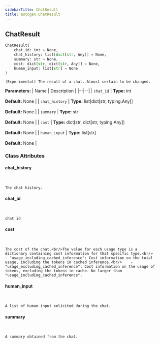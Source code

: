 ```yaml
---
sidebarTitle: ChatResult
title: autogen.ChatResult
---
```

<h2 id="autogen.ChatResult" class="doc doc-heading">
    <code class="doc-symbol doc-symbol-heading doc-symbol-class"></code>
    <span class="doc doc-object-name doc-class-name">ChatResult</span>
</h2>

```python
ChatResult(
    chat_id: int = None,
    chat_history: list[dict[str, Any]] = None,
    summary: str = None,
    cost: dict[str, dict[str, Any]] = None,
    human_input: list[str] = None
)
```

    (Experimental) The result of a chat. Almost certain to be changed.

<b>Parameters:</b>
| Name | Description |
|--|--|
| `chat_id` | **Type:** int<br/><br/>**Default:** None |
| `chat_history` | **Type:** list[dict[str, typing.Any]]<br/><br/>**Default:** None |
| `summary` | **Type:** str<br/><br/>**Default:** None |
| `cost` | **Type:** dict[str, dict[str, typing.Any]]<br/><br/>**Default:** None |
| `human_input` | **Type:** list[str]<br/><br/>**Default:** None |

### Class Attributes

<code class="doc-symbol doc-symbol-heading doc-symbol-attribute"></code>
#### chat_history
<br />

    The chat history.

<code class="doc-symbol doc-symbol-heading doc-symbol-attribute"></code>
#### chat_id
<br />

    chat id

<code class="doc-symbol doc-symbol-heading doc-symbol-attribute"></code>
#### cost
<br />

    The cost of the chat.<br/>The value for each usage type is a dictionary containing cost information for that specific type.<br/>    - "usage_including_cached_inference": Cost information on the total usage, including the tokens in cached inference.<br/>    - "usage_excluding_cached_inference": Cost information on the usage of tokens, excluding the tokens in cache. No larger than "usage_including_cached_inference".

<code class="doc-symbol doc-symbol-heading doc-symbol-attribute"></code>
#### human_input
<br />

    A list of human input solicited during the chat.

<code class="doc-symbol doc-symbol-heading doc-symbol-attribute"></code>
#### summary
<br />

    A summary obtained from the chat.